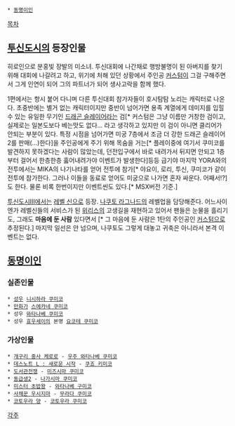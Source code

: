  * [[동명이인]]

[[목차]]

== [[투신도시]]의 등장인물 ==
히로인으로 분홍빛 장발의 미소녀. 투신대회에 나간채로 행방불명이 된 아버지를 찾기 위해 대회에 나갈려고 하고, 위기에 처해 있던 상황에서 주인공 [[커스텀]]이 그걸 구해주면서 그게 인연이 되어 그의 파트너가 되어 생사고락을 함께 했다.

1편에서는 항시 붙어 다니며 다른 투신대회 참가자들이 호시탐탐 노리는 캐릭터로 나온다. 초중반에는 별거 없는 캐릭터이지만 중반이 넘어가면 용족 계열에게 데미지를 입힐 수 있는 유일한 무기인 [[드래곤 슬레이어]]라는 검[* 커스텀은 그냥 이름만 거창한 검이고, 실제로는 일본도보다 베는맛도 없다... 라고 생각하고 있지만 이 검이 아니면 클리어가 안되는 부분이 있다. 특정 시점을 넘어가면 미궁 7층에서 조금 더 강한 드래곤 슬레이어2를 판매(...)한다]을 주인공에게 주기 위해 목숨을 거는[* 플레이중에 여기서 쿠미코를 발견하지 못하겠다는 사람이 많았는데, 던전입구에서 바로 내려가서 뒤지면 안되고 1층부터 걸어서 한층한층 훓어내려가야 이벤트가 발생한다]등등 급기야 마지막 YORA와의 전투에서는 MIKA의 나기나타를 얻어 전투에 참가[* 야요이, 로리, 투신, 쿠미코가 같이 전투에 참가한다. 그러나 이들을 동료로 얻어도 미궁으로 나가면 혼자 싸운다. 어째서!?]도 한다. 물론 비록 한번이지만 이벤트씬도 있다.[* MSX버전 기준.]

[[투신도시Ⅲ]]에서는 [[레벨 신]]으로 등장. [[나쿠토 라그나드]]의 레벨업을 담당해준다. 어느사이엔가 레벨신들의 서비스가 된 [[위리스]]의 고생길을 재현하고 있어서 팬들은 눈물을 흘리기도, 그래도 '''마음에 둔 사람''' 있다면서 [* 그 마음에 둔 사람은 1탄의 주인공인 [[커스텀]]으로 추정된다.] 마지막 일선은 안 넘으며, 나쿠토도 그렇게 대놓고 귀축은 아니라서 본격 이벤트는 없다.

== [[동명이인]] ==
=== 실존인물 ===
 * [[성우]] [[니시하라 쿠미코]]
 * [[만화가]] [[스에카네 쿠미코]]
 * 성우 [[와타나베 쿠미코]]
 * 성우 [[효우세이]]의 본명 [[요코테 쿠미코]]
=== 가상인물 ===
 * [[개구리 중사 케로로]] - [[우주 와타나베 쿠미코]]
 * [[데스노트 L : 새로운 시작]] - [[쿠죠 키미코]]
 * [[도서관전쟁]] - [[미즈시마 쿠미코]]
 * [[동급생2]] - [[나가시마 쿠미코]]
 * [[미스터 초밥왕]] - [[와타나베 구미코]]
 * [[사채꾼 우시지마]] - [[무라다 쿠미코]]
 * [[코토우라 양]] - [[코토우라 쿠미코]]

[[각주]]
